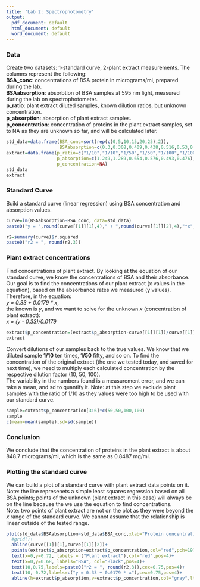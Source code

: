 ```yaml
---
title: 'Lab 2: Spectrophotometry'
output:
  pdf_document: default
  html_document: default
  word_document: default
---
```


### Data

Create two datasets: 1-standard curve, 2-plant extract measurements. The columns represent the following:  
**BSA_conc**: concentrations of BSA protein in micrograms/ml, prepared during the lab.  
**BSAabsorption**: absorbtion of BSA samples at 595 nm light, measured during the lab on spectrophotometer.  
**p_ratio**: plant extract diluted samples, known dilution ratios, but unknown concentration.  
**p_absorption**: absorption of plant extract samples.  
**p_concentration**: concentration of proteins in the plant extract samples, set to NA as they are unknown so far, and will be calculated later. 
```r
std_data=data.frame(BSA_conc=sort(rep(c(0,5,10,15,20,25),2)),
                    BSAabsorption=c(0.3,0.308,0.409,0.438,0.516,0.53,0.599,0.6,0.685,0.696,0.745,0.764))
extract=data.frame(p_ratio=c("1/10","1/10","1/50","1/50","1/100","1/100"), 
                   p_absorption=c(1.249,1.289,0.654,0.576,0.493,0.476),
                   p_concentration=NA)
std_data
extract
```

### Standard Curve

Build a standard curve (linear regression) using BSA concentration and absorption values.
```r
curve=lm(BSAabsorption~BSA_conc, data=std_data)
paste0("y = ",round(curve[[1]][1],4)," + ",round(curve[[1]][2],4),"*x", sep="") # linear equation explaining the relationship of BSA concentration and light absorption

r2=summary(curve)$r.squared 
paste0("r2 = ", round(r2,3))

```

### Plant extract concentrations

Find concentrations of plant extract. By looking at the equation of our standard curve, we know the concentrations of BSA and their absorbance. Our goal is to find the concentrations of our plant extract (x values in the equation), based on the absorbance rates we measured (y values).
Therefore, in the equation:  
_y = 0.33 + 0.0179 * x_,  
the known is _y_, and we want to solve for the unknown _x_ (concentration of plant extract):  
_x = (y - 0.33)/0.0179_
```r
extract$p_concentration=(extract$p_absorption-curve[[1]][1])/curve[[1]][2]
extract
```


Convert dilutions of our samples back to the true values.
We know that we diluted sample **1/10** ten times, **1/50** fifty, and so on. To find the concentration of the original extract (the one we tested today, and saved for next time), we need to multiply each calculated concentration by the respective dilution factor (10, 50, 100).  
The variability in the numbers found is a measurement error, and we can take a mean, and sd to quantify it.
Note: at this step we exclude plant samples with the ratio of 1/10 as they values were too high to be used with our standard curve. 
```r
sample=extract$p_concentration[3:6]*c(50,50,100,100)
sample
c(mean=mean(sample),sd=sd(sample))
```

### Conclusion

We conclude that the concentration of proteins in the plant extract is about 848.7 micrograms/ml, which is the same as 0.8487 mg/ml.

### Plotting the standard curve

We can build a plot of a standard curve with plant extract data points on it.  
Note: the line represenets a simple least squares regression based on all BSA points; points of the unknown (plant extract in this case) will always be on the line because the we use the equation to find concentrations.  
Note: two points of plant extract are not on the plot as they were beyond the _x_ range of the standard curve. We cannot assume that the relationship is linear outside of the tested range.
```r

plot(std_data$BSAabsorption~std_data$BSA_conc,xlab="Protein concentration [micrograms/ml]",ylab = "Absorbance at 595 nm",pch=19,main="Protein absorbance",xaxp=c(0,25,25))+
  #grid()+
  abline(curve[[1]][1],curve[[1]][2])+
  points(extract$p_absorption~extract$p_concentration,col="red",pch=19)+
  text(x=0,y=0.72, labels = ("Plant extract"),col="red",pos=4)+
  text(x=0,y=0.68, labels="BSA", col="Black",pos=4)+
  text(10,0.75,labels=paste0("r2 = ", round(r2,3)),cex=0.75,pos=4)+
  text(10, 0.72,labels=c("y = 0.33 + 0.0179 * x"),cex=0.75,pos=4)+
  abline(h=extract$p_absorption,v=extract$p_concentration,col="gray",lty="dashed")
  
```















